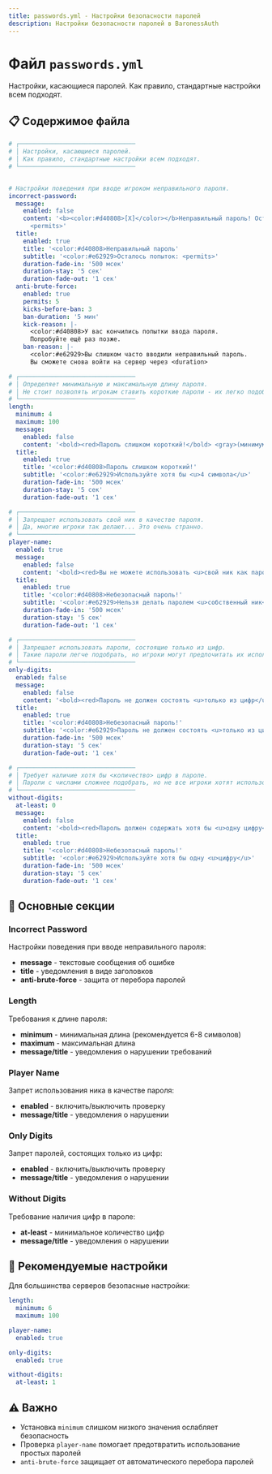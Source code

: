 ```yaml
---
title: passwords.yml - Настройки безопасности паролей
description: Настройки безопасности паролей в BaronessAuth
---
```


# Файл `passwords.yml`

Настройки, касающиеся паролей. Как правило, стандартные настройки всем подходят.

## 📋 Содержимое файла

```yml
# ┌────────────────────────────────
# │ Настройки, касающиеся паролей.
# │ Как правило, стандартные настройки всем подходят.
# └────────────────────────────────


# Настройки поведения при вводе игроком неправильного пароля.
incorrect-password:
  message:
    enabled: false
    content: '<b><color:#d40808>[X]</color></b>Неправильный пароль! Осталось попыток:
      <permits>'
  title:
    enabled: true
    title: '<color:#d40808>Неправильный пароль'
    subtitle: '<color:#e62929>Осталось попыток: <permits>'
    duration-fade-in: '500 мсек'
    duration-stay: '5 сек'
    duration-fade-out: '1 сек'
  anti-brute-force:
    enabled: true
    permits: 5
    kicks-before-ban: 3
    ban-duration: '5 мин'
    kick-reason: |-
      <color:#d40808>У вас кончились попытки ввода пароля.
      Попробуйте ещё раз позже.
    ban-reason: |-
      <color:#e62929>Вы слишком часто вводили неправильный пароль.
      Вы сможете снова войти на сервер через <duration>

# ┌────────────────────────────────
# │ Определяет минимальную и максимальную длину пароля.
# │ Не стоит позволять игрокам ставить короткие пароли - их легко подобрать.
# └────────────────────────────────
length:
  minimum: 4
  maximum: 100
  message:
    enabled: false
    content: '<bold><red>Пароль слишком короткий!</bold> <gray>(минимум <u>4 символа</u>).'
  title:
    enabled: true
    title: '<color:#d40808>Пароль слишком короткий!'
    subtitle: '<color:#e62929>Используйте хотя бы <u>4 символа</u>'
    duration-fade-in: '500 мсек'
    duration-stay: '5 сек'
    duration-fade-out: '1 сек'

# ┌────────────────────────────────
# │ Запрещает использовать свой ник в качестве пароля.
# │ Да, многие игроки так делают... Это очень странно.
# └────────────────────────────────
player-name:
  enabled: true
  message:
    enabled: false
    content: '<bold><red>Вы не можете использовать <u>свой ник как пароль</u>.'
  title:
    enabled: true
    title: '<color:#d40808>Небезопасный пароль!'
    subtitle: '<color:#e62929>Нельзя делать паролем <u>собственный ник</u>'
    duration-fade-in: '500 мсек'
    duration-stay: '5 сек'
    duration-fade-out: '1 сек'

# ┌────────────────────────────────
# │ Запрещает использовать пароли, состоящие только из цифр.
# │ Такие пароли легче подобрать, но игроки могут предпочитать их использовать.
# └────────────────────────────────
only-digits:
  enabled: false
  message:
    enabled: false
    content: '<bold><red>Пароль не должен состоять <u>только из цифр</u>.'
  title:
    enabled: true
    title: '<color:#d40808>Небезопасный пароль!'
    subtitle: '<color:#e62929>Пароль не должен состоять <u>только из цифр</u>'
    duration-fade-in: '500 мсек'
    duration-stay: '5 сек'
    duration-fade-out: '1 сек'

# ┌────────────────────────────────
# │ Требует наличие хотя бы <количество> цифр в пароле.
# │ Пароли с числами сложнее подобрать, но не все игроки хотят использовать их.
# └────────────────────────────────
without-digits:
  at-least: 0
  message:
    enabled: false
    content: '<bold><red>Пароль должен содержать хотя бы <u>одну цифру</u>.'
  title:
    enabled: true
    title: '<color:#d40808>Небезопасный пароль!'
    subtitle: '<color:#e62929>Используйте хотя бы одну <u>цифру</u>'
    duration-fade-in: '500 мсек'
    duration-stay: '5 сек'
    duration-fade-out: '1 сек'
```

## 🔧 Основные секции

### Incorrect Password
Настройки поведения при вводе неправильного пароля:
- **message** - текстовые сообщения об ошибке
- **title** - уведомления в виде заголовков
- **anti-brute-force** - защита от перебора паролей

### Length
Требования к длине пароля:
- **minimum** - минимальная длина (рекомендуется 6-8 символов)
- **maximum** - максимальная длина
- **message/title** - уведомления о нарушении требований

### Player Name
Запрет использования ника в качестве пароля:
- **enabled** - включить/выключить проверку
- **message/title** - уведомления о нарушении

### Only Digits
Запрет паролей, состоящих только из цифр:
- **enabled** - включить/выключить проверку
- **message/title** - уведомления о нарушении

### Without Digits
Требование наличия цифр в пароле:
- **at-least** - минимальное количество цифр
- **message/title** - уведомления о нарушении

## 🔐 Рекомендуемые настройки

Для большинства серверов безопасные настройки:

```yml
length:
  minimum: 6
  maximum: 100

player-name:
  enabled: true

only-digits:
  enabled: true

without-digits:
  at-least: 1
```

## ⚠️ Важно

- Установка `minimum` слишком низкого значения ослабляет безопасность
- Проверка `player-name` помогает предотвратить использование простых паролей
- `anti-brute-force` защищает от автоматического перебора паролей 